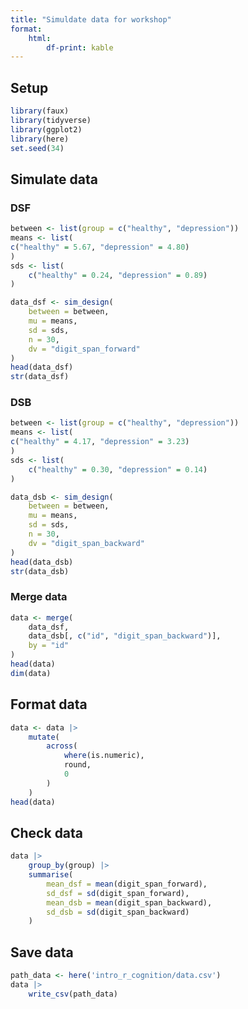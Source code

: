 ```yaml
---
title: "Simuldate data for workshop"
format: 
    html:
        df-print: kable
---
```


## Setup

```r
library(faux)
library(tidyverse)
library(ggplot2)
library(here)
set.seed(34)
```

## Simulate data
### DSF

```r
between <- list(group = c("healthy", "depression"))
means <- list(
c("healthy" = 5.67, "depression" = 4.80)
)
sds <- list(
    c("healthy" = 0.24, "depression" = 0.89)
)

data_dsf <- sim_design(
    between = between,
    mu = means,
    sd = sds,
    n = 30,
    dv = "digit_span_forward"
)
head(data_dsf)
str(data_dsf)
```

### DSB

```r
between <- list(group = c("healthy", "depression"))
means <- list(
c("healthy" = 4.17, "depression" = 3.23)
)
sds <- list(
    c("healthy" = 0.30, "depression" = 0.14)
)

data_dsb <- sim_design(
    between = between,
    mu = means,
    sd = sds,
    n = 30,
    dv = "digit_span_backward"
)
head(data_dsb)
str(data_dsb)
```

### Merge data

```r
data <- merge(
    data_dsf, 
    data_dsb[, c("id", "digit_span_backward")],
    by = "id"
)
head(data)
dim(data)
```

## Format data

```r
data <- data |>
    mutate(
        across(
            where(is.numeric),
            round,
            0
        )
    )
head(data)
```

## Check data

```r
data |>
    group_by(group) |>
    summarise(
        mean_dsf = mean(digit_span_forward),
        sd_dsf = sd(digit_span_forward),
        mean_dsb = mean(digit_span_backward),
        sd_dsb = sd(digit_span_backward)
    )
```

## Save data


```r
path_data <- here('intro_r_cognition/data.csv')
data |>
    write_csv(path_data)
```